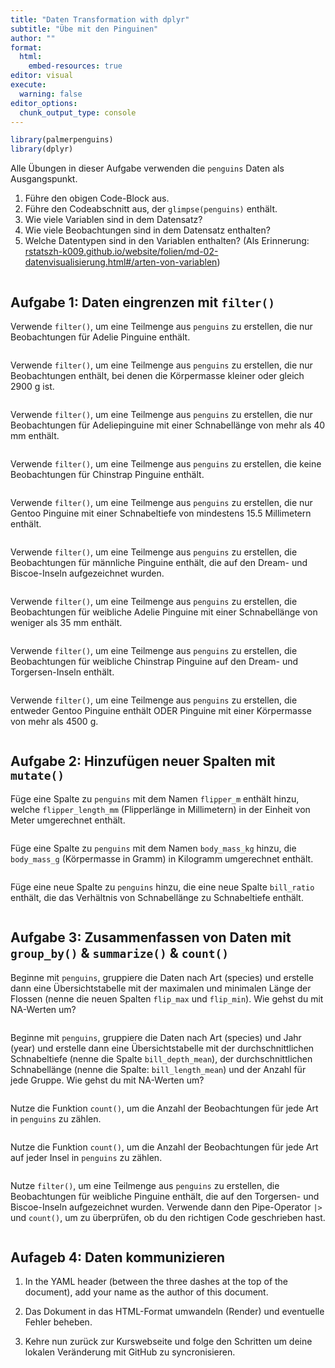 ```yaml
---
title: "Daten Transformation with dplyr"
subtitle: "Übe mit den Pinguinen"
author: ""
format:
  html:
    embed-resources: true
editor: visual
execute:
  warning: false
editor_options: 
  chunk_output_type: console
---
```


```r
library(palmerpenguins)
library(dplyr)
```

Alle Übungen in dieser Aufgabe verwenden die `penguins` Daten als Ausgangspunkt.

1.  Führe den obigen Code-Block aus.
2.  Führe den Codeabschnitt aus, der `glimpse(penguins)` enthält.
3.  Wie viele Variablen sind in dem Datensatz?
4.  Wie viele Beobachtungen sind in dem Datensatz enthalten?
5.  Welche Datentypen sind in den Variablen enthalten? (Als Erinnerung: [rstatszh-k009.github.io/website/folien/md-02-datenvisualisierung.html#/arten-von-variablen](https://rstatszh-k009.github.io/website/folien/md-02-datenvisualisierung.html#/arten-von-variablen){.uri})

```r

```

## Aufgabe 1: Daten eingrenzen mit `filter()`

Verwende `filter()`, um eine Teilmenge aus `penguins` zu erstellen, die nur Beobachtungen für Adelie Pinguine enthält.

```r

```

Verwende `filter()`, um eine Teilmenge aus `penguins` zu erstellen, die nur Beobachtungen enthält, bei denen die Körpermasse kleiner oder gleich 2900 g ist.

```r

```

Verwende `filter()`, um eine Teilmenge aus `penguins` zu erstellen, die nur Beobachtungen für Adeliepinguine mit einer Schnabellänge von mehr als 40 mm enthält.

```r

```

Verwende `filter()`, um eine Teilmenge aus `penguins` zu erstellen, die keine Beobachtungen für Chinstrap Pinguine enthält.

```r

```

Verwende `filter()`, um eine Teilmenge aus `penguins` zu erstellen, die nur Gentoo Pinguine mit einer Schnabeltiefe von mindestens 15.5 Millimetern enthält.

```r

```

Verwende `filter()`, um eine Teilmenge aus `penguins` zu erstellen, die Beobachtungen für männliche Pinguine enthält, die auf den Dream- und Biscoe-Inseln aufgezeichnet wurden.

```r

```

Verwende `filter()`, um eine Teilmenge aus `penguins` zu erstellen, die Beobachtungen für weibliche Adelie Pinguine mit einer Schnabellänge von weniger als 35 mm enthält.

```r

```

Verwende `filter()`, um eine Teilmenge aus `penguins` zu erstellen, die Beobachtungen für weibliche Chinstrap Pinguine auf den Dream- und Torgersen-Inseln enthält.

```r

```

Verwende `filter()`, um eine Teilmenge aus `penguins` zu erstellen, die entweder Gentoo Pinguine enthält ODER Pinguine mit einer Körpermasse von mehr als 4500 g.

```r

```

## Aufgabe 2: Hinzufügen neuer Spalten mit `mutate()`

Füge eine Spalte zu `penguins` mit dem Namen `flipper_m` enthält hinzu, welche `flipper_length_mm` (Flipperlänge in Millimetern) in der Einheit von Meter umgerechnet enthält.

```r

```

Füge eine Spalte zu `penguins` mit dem Namen `body_mass_kg` hinzu, die `body_mass_g` (Körpermasse in Gramm) in Kilogramm umgerechnet enthält.

```r

```

Füge eine neue Spalte zu `penguins` hinzu, die eine neue Spalte `bill_ratio` enthält, die das Verhältnis von Schnabellänge zu Schnabeltiefe enthält.

```r

```

## Aufgabe 3: Zusammenfassen von Daten mit `group_by()` & `summarize()` & `count()`

Beginne mit `penguins`, gruppiere die Daten nach Art (species) und erstelle dann eine Übersichtstabelle mit der maximalen und minimalen Länge der Flossen (nenne die neuen Spalten `flip_max` und `flip_min`). Wie gehst du mit NA-Werten um?

```r

```

Beginne mit `penguins`, gruppiere die Daten nach Art (species) und Jahr (year) und erstelle dann eine Übersichtstabelle mit der durchschnittlichen Schnabeltiefe (nenne die Spalte `bill_depth_mean`), der durchschnittlichen Schnabellänge (nenne die Spalte: `bill_length_mean`) und der Anzahl für jede Gruppe. Wie gehst du mit NA-Werten um?

```r

```

Nutze die Funktion `count()`, um die Anzahl der Beobachtungen für jede Art in `penguins` zu zählen.

```r

```

Nutze die Funktion `count()`, um die Anzahl der Beobachtungen für jede Art auf jeder Insel in `penguins` zu zählen.

```r

```

Nutze `filter()`, um eine Teilmenge aus `penguins` zu erstellen, die Beobachtungen für weibliche Pinguine enthält, die auf den Torgersen- und Biscoe-Inseln aufgezeichnet wurden. Verwende dann den Pipe-Operator `|>` und `count()`, um zu überprüfen, ob du den richtigen Code geschrieben hast.

```r

```

## Aufageb 4: Daten kommunizieren

1.  In the YAML header (between the three dashes at the top of the document), add your name as the author of this document.

2.  Das Dokument in das HTML-Format umwandeln (Render) und eventuelle Fehler beheben.

3.  Kehre nun zurück zur Kurswebseite und folge den Schritten um deine lokalen Veränderung mit GitHub zu syncronisieren.
